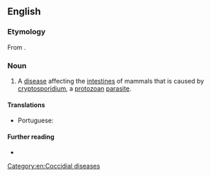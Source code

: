 ==English==

===Etymology===
From {{affix|en|cryptosporidium|-osis}}.

===Noun===
{{en-noun|-}}

# A [[disease]] affecting the [[intestine]]s of mammals that is caused by [[cryptosporidium]], a [[protozoan]] [[parasite]].

====Translations====
{{trans-top|disease}}
* Portuguese: {{t+|pt|criptosporidíase|f}}
{{trans-mid}}
{{trans-bottom}}

====Further reading====
* {{pedia}}

[[Category:en:Coccidial diseases]]